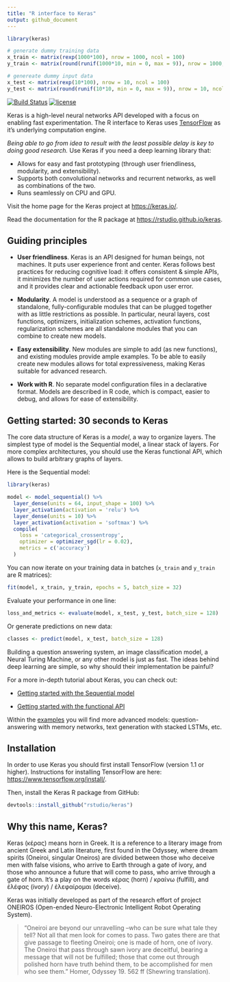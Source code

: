 ```yaml
---
title: "R interface to Keras"
output: github_document
---
```


```r
library(keras)

# generate dummy training data
x_train <- matrix(rexp(1000*100), nrow = 1000, ncol = 100)
y_train <- matrix(round(runif(1000*10, min = 0, max = 9)), nrow = 1000, ncol = 10)

# genereate dummy input data
x_test <- matrix(rexp(10*100), nrow = 10, ncol = 100)
y_test <- matrix(round(runif(10*10, min = 0, max = 9)), nrow = 10, ncol = 10)
```


[![Build Status](https://travis-ci.org/rstudio/keras.svg?branch=master)](https://travis-ci.org/rstudio/keras)
[![license](https://img.shields.io/github/license/mashape/apistatus.svg?maxAge=2592000)](https://github.com/rstudio/keras/blob/master/LICENSE)

Keras is a high-level neural networks API developed with a focus on enabling fast experimentation. The R interface to Keras uses [TensorFlow](https://rstudio.github.io/tensorflow/) as it's underlying computation engine.

*Being able to go from idea to result with the least possible delay is key to doing good research.* Use Keras if you need a deep learning library that:

- Allows for easy and fast prototyping (through user friendliness, modularity, and extensibility).
- Supports both convolutional networks and recurrent networks, as well as combinations of the two.
- Runs seamlessly on CPU and GPU.

Visit the home page for the Keras project at <https://keras.io/>. 

Read the documentation for the R package at <https://rstudio.github.io/keras>.

## Guiding principles

- **User friendliness**. Keras is an API designed for human beings, not machines. It puts user experience front and center. Keras follows best practices for reducing cognitive load: it offers consistent & simple APIs, it minimizes the number of user actions required for common use cases, and it provides clear and actionable feedback upon user error.

- **Modularity**. A model is understood as a sequence or a graph of standalone, fully-configurable modules that can be plugged together with as little restrictions as possible. In particular, neural layers, cost functions, optimizers, initialization schemes, activation functions, regularization schemes are all standalone modules that you can combine to create new models.

- **Easy extensibility**. New modules are simple to add (as new  functions), and existing modules provide ample examples. To be able to easily create new modules allows for total expressiveness, making Keras suitable for advanced research.

- **Work with R**. No separate model configuration files in a declarative format. Models are described in R code, which is compact, easier to debug, and allows for ease of extensibility.


## Getting started: 30 seconds to Keras

The core data structure of Keras is a *model*, a way to organize layers. The simplest type of model is the Sequential model, a linear stack of layers. For more complex architectures, you should use the Keras functional API, which allows to build arbitrary graphs of layers.

Here is the Sequential model:

```r
library(keras)

model <- model_sequential() %>% 
  layer_dense(units = 64, input_shape = 100) %>% 
  layer_activation(activation = 'relu') %>% 
  layer_dense(units = 10) %>% 
  layer_activation(activation = 'softmax') %>% 
  compile(
    loss = 'categorical_crossentropy',
    optimizer = optimizer_sgd(lr = 0.02),
    metrics = c('accuracy')
  )
```

You can now iterate on your training data in batches (`x_train` and `y_train` are R matrices):

```r
fit(model, x_train, y_train, epochs = 5, batch_size = 32)
```

Evaluate your performance in one line:

```r
loss_and_metrics <- evaluate(model, x_test, y_test, batch_size = 128)
```

Or generate predictions on new data:

```r
classes <- predict(model, x_test, batch_size = 128)
```

Building a question answering system, an image classification model, a Neural Turing Machine, or any other model is just as fast. The ideas behind deep learning are simple, so why should their implementation be painful?

For a more in-depth tutorial about Keras, you can check out:

- [Getting started with the Sequential model](articles/sequential_model.html)

- [Getting started with the functional API](articles/functional_api.html)

Within the [examples](articles/examples) you will find more advanced models: question-answering with memory networks, text generation with stacked LSTMs, etc.


## Installation

In order to use Keras you should first install TensorFlow (version 1.1 or higher). Instructions for installing TensorFlow are here: <https://www.tensorflow.org/install/>.

Then, install the Keras R package from GitHub:

```r
devtools::install_github("rstudio/keras")
```

## Why this name, Keras?

Keras (κέρας) means horn in Greek. It is a reference to a literary image from ancient Greek and Latin literature, first found in the Odyssey, where dream spirits (Oneiroi, singular Oneiros) are divided between those who deceive men with false visions, who arrive to Earth through a gate of ivory, and those who announce a future that will come to pass, who arrive through a gate of horn. It's a play on the words κέρας (horn) / κραίνω (fulfill), and ἐλέφας (ivory) / ἐλεφαίρομαι (deceive).

Keras was initially developed as part of the research effort of project ONEIROS (Open-ended Neuro-Electronic Intelligent Robot Operating System).

> "Oneiroi are beyond our unravelling --who can be sure what tale they tell? Not all that men look for comes to pass. Two gates there are that give passage to fleeting Oneiroi; one is made of horn, one of ivory. The Oneiroi that pass through sawn ivory are deceitful, bearing a message that will not be fulfilled; those that come out through polished horn have truth behind them, to be accomplished for men who see them." Homer, Odyssey 19. 562 ff (Shewring translation).
